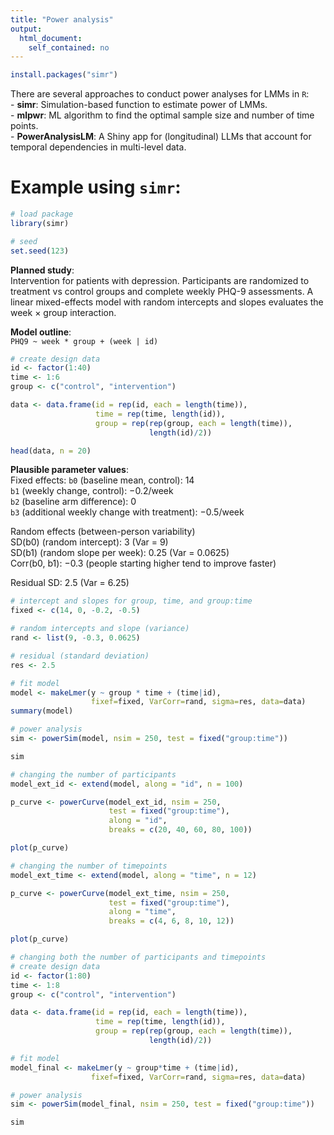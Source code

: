 ```yaml
---
title: "Power analysis"
output:
  html_document:
    self_contained: no
---
```


```r
install.packages("simr")
```

There are several approaches to conduct power analyses for LMMs in `R`:  
- **simr**: Simulation-based function to estimate power of LMMs.  
- **mlpwr**: ML algorithm to find the optimal sample size and number of time points.  
- **PowerAnalysisLM**: A Shiny app for (longitudinal) LLMs that account for temporal dependencies in multi-level data.

# Example using `simr`:

```r
# load package
library(simr)

# seed
set.seed(123)
```

**Planned study**:  
Intervention for patients with depression. Participants are randomized to treatment vs control groups and complete weekly PHQ-9 assessments. A linear mixed-effects model with random intercepts and slopes evaluates the week × group interaction.

**Model outline**:  
`PHQ9 ~ week * group + (week | id)`

```r
# create design data
id <- factor(1:40)
time <- 1:6
group <- c("control", "intervention")

data <- data.frame(id = rep(id, each = length(time)),
                   time = rep(time, length(id)),
                   group = rep(rep(group, each = length(time)), 
                               length(id)/2))

head(data, n = 20)
```

**Plausible parameter values**:  
Fixed effects: 
`b0` (baseline mean, control): 14   
`b1` (weekly change, control): −0.2/week   
`b2` (baseline arm difference): 0   
`b3` (additional weekly change with treatment): −0.5/week   
  
Random effects (between-person variability)   
SD(b0) (random intercept): 3 (Var = 9)  
SD(b1) (random slope per week): 0.25 (Var = 0.0625)  
Corr(b0, b1): −0.3 (people starting higher tend to improve faster)   
  
Residual SD: 2.5 (Var = 6.25)

```r
# intercept and slopes for group, time, and group:time
fixed <- c(14, 0, -0.2, -0.5)

# random intercepts and slope (variance)
rand <- list(9, -0.3, 0.0625)

# residual (standard deviation)
res <- 2.5
```

```r
# fit model
model <- makeLmer(y ~ group * time + (time|id),
                  fixef=fixed, VarCorr=rand, sigma=res, data=data)
summary(model)
```

```r
# power analysis
sim <- powerSim(model, nsim = 250, test = fixed("group:time"))
```

```r
sim
```

```r
# changing the number of participants
model_ext_id <- extend(model, along = "id", n = 100)

p_curve <- powerCurve(model_ext_id, nsim = 250, 
                      test = fixed("group:time"), 
                      along = "id", 
                      breaks = c(20, 40, 60, 80, 100))
```

```r
plot(p_curve)
```

```r
# changing the number of timepoints
model_ext_time <- extend(model, along = "time", n = 12)

p_curve <- powerCurve(model_ext_time, nsim = 250, 
                      test = fixed("group:time"), 
                      along = "time", 
                      breaks = c(4, 6, 8, 10, 12))
```

```r
plot(p_curve)
```

```r
# changing both the number of participants and timepoints
# create design data
id <- factor(1:80)
time <- 1:8
group <- c("control", "intervention")

data <- data.frame(id = rep(id, each = length(time)),
                   time = rep(time, length(id)),
                   group = rep(rep(group, each = length(time)), 
                               length(id)/2))

# fit model
model_final <- makeLmer(y ~ group*time + (time|id),
                  fixef=fixed, VarCorr=rand, sigma=res, data=data)

# power analysis
sim <- powerSim(model_final, nsim = 250, test = fixed("group:time"))
```

```r
sim
```

